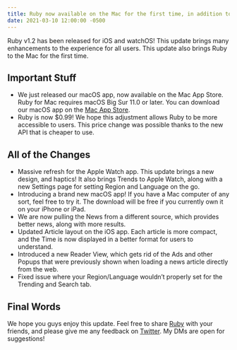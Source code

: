 ```yaml
---
title: Ruby now available on the Mac for the first time, in addition to a big update for iPhone, iPad, and Apple Watch
date: 2021-03-10 12:00:00 -0500
---
```


<Float src="/apps/Ruby.png" alt="Ruby app icon" />

Ruby v1.2 has been released for iOS and watchOS! This update brings many enhancements to the experience for all users. This update also brings Ruby to the Mac for the first time.

## Important Stuff

-   We just released our macOS app, now available on the Mac App Store. Ruby for Mac requires macOS Big Sur 11.0 or later. You can download our macOS app on the [Mac App Store](https://apps.apple.com/us/app/id1522815729).
-   Ruby is now $0.99! We hope this adjustment allows Ruby to be more accessible to users. This price change was possible thanks to the new API that is cheaper to use.

## All of the Changes

-   Massive refresh for the Apple Watch app. This update brings a new design, and haptics! It also brings Trends to Apple Watch, along with a new Settings page for setting Region and Language on the go.
-   Introducing a brand new macOS app! If you have a Mac computer of any sort, feel free to try it. The download will be free if you currently own it on your iPhone or iPad.
-   We are now pulling the News from a different source, which provides better news, along with more results.
-   Updated Article layout on the iOS app. Each article is more compact, and the Time is now displayed in a better format for users to understand.
-   Introduced a new Reader View, which gets rid of the Ads and other Popups that were previously shown when loading a news article directly from the web.
-   Fixed issue where your Region/Language wouldn’t properly set for the Trending and Search tab.

## Final Words

We hope you guys enjoy this update. Feel free to share [Ruby](https://apps.apple.com/us/app/id1522815729) with your friends, and please give me any feedback on [Twitter](https://twitter.com/mbrkhrdt). My DMs are open for suggestions!

